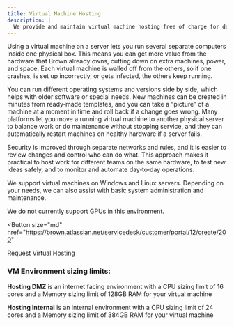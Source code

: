 ```yaml
---
title: Virtual Machine Hosting
description: |
  We provide and maintain virtual machine hosting free of charge for departments or researchers who need access to a server.
---
```


<ContentSection title="What is a Virtual Machine?">
Using a virtual machine on a server lets you run several separate computers inside one physical box. This means you can
get more value from the hardware that Brown already owns, cutting down on extra machines, power, and space. Each virtual
machine is walled off from the others, so if one crashes, is set up incorrectly, or gets infected, the others keep running.

You can run different operating systems and versions side by side, which helps with older software or special needs.
New machines can be created in minutes from ready‑made templates, and you can take a “picture” of a machine at a moment
in time and roll back if a change goes wrong. Many platforms let you move a running virtual machine to another physical
server to balance work or do maintenance without stopping service, and they can automatically restart machines on
healthy hardware if a server fails.

Security is improved through separate networks and rules, and it is easier to review changes and control who can do what.
This approach makes it practical to host work for different teams on the same hardware, to test new ideas safely, and
to monitor and automate day‑to‑day operations.

</ContentSection>

<ContentSection title="Getting Started">
We support virtual machines on Windows and Linux servers. Depending on your needs, we can also
assist with basic system administration and maintenance.

We do not currently support GPUs in this environment.

<Button
  size="md"
  href="https://brown.atlassian.net/servicedesk/customer/portal/12/create/200"
>
  Request Virtual Hosting
</Button>

### VM Environment sizing limits:

**Hosting DMZ** is an internet facing environment with a CPU sizing limit of 16 cores and a Memory sizing limit of 128GB RAM for your virtual machine

**Hosting Internal** is an internal environment with a CPU sizing limit of 24 cores and a Memory sizing limit of 384GB RAM for your virtual machine

</ContentSection>
